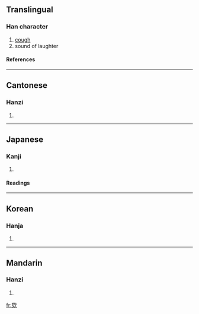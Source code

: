 ==Translingual==
===Han character===
{{Han char|rn=76|rad=欠|as=06|sn=10|four=0788<sub>2</sub>|canj=卜人弓人 (YONO)}}
# [[cough]]
# sound of laughter
====References====
{{Han ref|kx=0567.190|dkj=16061|dj=0955.370|hdz=32139.050|uh=6B2C|ud=27436|bh=D1F5|bd=53749}}

----
==Cantonese==
===Hanzi===
{{yue-hanzi|jyut=|y=kat1}}
# {{defn|Cantonese}}

----
==Japanese==
===Kanji===
{{ja-kanji|grade=|rs=欠06}}
# {{defn|Japanese}} 
====Readings====
{{ja-readings|on=[[かい]] (kai), [[き]] (ki), [[がい]] (gai)|kun=[[せき]] (seki)}}

----
==Korean==
===Hanja===
{{ko-hanja|hangeul=해|eumhun=|rv=hae|mr=hae|y=hay}}
# {{defn|Korean}}

----
==Mandarin==
===Hanzi===
{{cmn-hanzi|pin=[[kài]] ([[kai4]])|wg=k'ai<sup>4</sup>}}
# {{defn|Mandarin}}

[[fr:欬]]